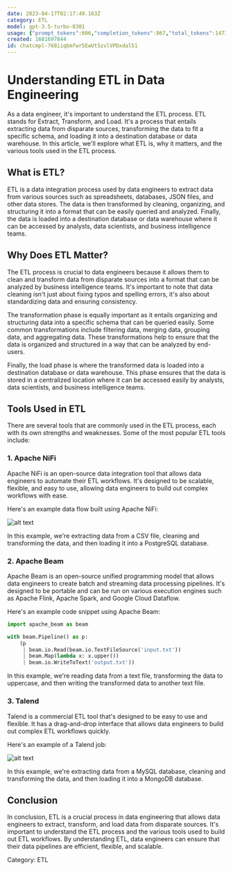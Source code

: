 ```yaml
---
date: 2023-04-17T02:17:49.163Z
category: ETL
model: gpt-3.5-turbo-0301
usage: {"prompt_tokens":606,"completion_tokens":867,"total_tokens":1473}
created: 1681697844
id: chatcmpl-768iiqbmfwr5EwUtSzvlVPDxdal51
---
```


# Understanding ETL in Data Engineering

As a data engineer, it's important to understand the ETL process. ETL stands for Extract, Transform, and Load. It's a process that entails extracting data from disparate sources, transforming the data to fit a specific schema, and loading it into a destination database or data warehouse. In this article, we'll explore what ETL is, why it matters, and the various tools used in the ETL process.

## What is ETL?

ETL is a data integration process used by data engineers to extract data from various sources such as spreadsheets, databases, JSON files, and other data stores. The data is then transformed by cleaning, organizing, and structuring it into a format that can be easily queried and analyzed. Finally, the data is loaded into a destination database or data warehouse where it can be accessed by analysts, data scientists, and business intelligence teams.

## Why Does ETL Matter?

The ETL process is crucial to data engineers because it allows them to clean and transform data from disparate sources into a format that can be analyzed by business intelligence teams. It's important to note that data cleaning isn't just about fixing typos and spelling errors, it's also about standardizing data and ensuring consistency.

The transformation phase is equally important as it entails organizing and structuring data into a specific schema that can be queried easily. Some common transformations include filtering data, merging data, grouping data, and aggregating data. These transformations help to ensure that the data is organized and structured in a way that can be analyzed by end-users.

Finally, the load phase is where the transformed data is loaded into a destination database or data warehouse. This phase ensures that the data is stored in a centralized location where it can be accessed easily by analysts, data scientists, and business intelligence teams.

## Tools Used in ETL

There are several tools that are commonly used in the ETL process, each with its own strengths and weaknesses. Some of the most popular ETL tools include:

### 1. Apache NiFi

Apache NiFi is an open-source data integration tool that allows data engineers to automate their ETL workflows. It's designed to be scalable, flexible, and easy to use, allowing data engineers to build out complex workflows with ease.

Here's an example data flow built using Apache NiFi:

![alt text](https://i.imgur.com/IBW6lh8.png "Apache NiFi Data Flow")

In this example, we're extracting data from a CSV file, cleaning and transforming the data, and then loading it into a PostgreSQL database.

### 2. Apache Beam

Apache Beam is an open-source unified programming model that allows data engineers to create batch and streaming data processing pipelines. It's designed to be portable and can be run on various execution engines such as Apache Flink, Apache Spark, and Google Cloud Dataflow.

Here's an example code snippet using Apache Beam:

```python
import apache_beam as beam

with beam.Pipeline() as p:
    (p
     | beam.io.Read(beam.io.TextFileSource('input.txt'))
     | beam.Map(lambda x: x.upper())
     | beam.io.WriteToText('output.txt'))
```

In this example, we're reading data from a text file, transforming the data to uppercase, and then writing the transformed data to another text file.

### 3. Talend

Talend is a commercial ETL tool that's designed to be easy to use and flexible. It has a drag-and-drop interface that allows data engineers to build out complex ETL workflows quickly.

Here's an example of a Talend job:

![alt text](https://i.imgur.com/nqjY4Oy.png "Talend Job")

In this example, we're extracting data from a MySQL database, cleaning and transforming the data, and then loading it into a MongoDB database.

## Conclusion

In conclusion, ETL is a crucial process in data engineering that allows data engineers to extract, transform, and load data from disparate sources. It's important to understand the ETL process and the various tools used to build out ETL workflows. By understanding ETL, data engineers can ensure that their data pipelines are efficient, flexible, and scalable.

Category: ETL